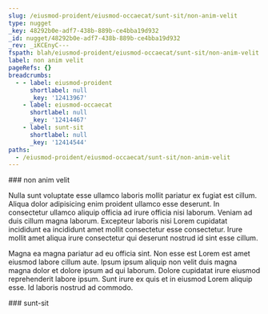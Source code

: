 ```yaml
---
slug: /eiusmod-proident/eiusmod-occaecat/sunt-sit/non-anim-velit
type: nugget
_key: 48292b0e-adf7-438b-889b-ce4bba19d932
_id: nugget/48292b0e-adf7-438b-889b-ce4bba19d932
_rev: _iKCEnyC---
fspath: blah/eiusmod-proident/eiusmod-occaecat/sunt-sit/non-anim-velit.md
label: non anim velit
pageRefs: {}
breadcrumbs:
  - - label: eiusmod-proident
      shortlabel: null
      _key: '12413967'
    - label: eiusmod-occaecat
      shortlabel: null
      _key: '12414467'
    - label: sunt-sit
      shortlabel: null
      _key: '12414544'
paths:
  - /eiusmod-proident/eiusmod-occaecat/sunt-sit/non-anim-velit
---
```


<NuggetArea>
<Nugget slug="/eiusmod-proident/eiusmod-occaecat/sunt-sit/non-anim-velit" type="nugget" _key="48292b0e-adf7-438b-889b-ce4bba19d932" _id="nugget/48292b0e-adf7-438b-889b-ce4bba19d932" _rev="_iKCEnyC---" fspath="blah/eiusmod-proident/eiusmod-occaecat/sunt-sit/non-anim-velit.md" label="non anim velit" paths="/eiusmod-proident/eiusmod-occaecat/sunt-sit/non-anim-velit">
<NuggetBody>
### non anim velit

Nulla sunt voluptate esse ullamco laboris mollit pariatur ex fugiat est cillum. Aliqua dolor adipisicing enim proident ullamco esse deserunt. In consectetur ullamco aliquip officia ad irure officia nisi laborum. Veniam ad duis cillum magna laborum. Excepteur laboris nisi Lorem cupidatat incididunt ea incididunt amet mollit consectetur esse consectetur. Irure mollit amet aliqua irure consectetur qui deserunt nostrud id sint esse cillum.

Magna ea magna pariatur ad eu officia sint. Non esse est Lorem est amet eiusmod labore cillum aute. Ipsum ipsum aliquip non velit duis magna magna dolor et dolore ipsum ad qui laborum. Dolore cupidatat irure eiusmod reprehenderit labore ipsum. Sunt irure ex quis et in eiusmod Lorem aliquip esse. Id laboris nostrud ad commodo.

</NuggetBody>
<Breadcrumbs>
<Crumbs>
<Crumb _key="12413967" label="eiusmod-proident" /><Crumb _key="12414467" label="eiusmod-occaecat" /><Crumb _key="12414544" label="sunt-sit" />
</Crumbs>
</Breadcrumbs>
</Nugget>

<NuggetsInbound>
</NuggetsInbound>
<NuggetsOutbound>
</NuggetsOutbound>
</NuggetArea>
<PassagesInbound>
<Passage direction="inbound" type="passage" _key="12414544" _id="passage/12414544" _rev="_iKCEny----" label="sunt-sit" passage="sunt-sit" fspath="blah/eiusmod-proident/eiusmod-occaecat/sunt-sit" paths="/eiusmod-proident/eiusmod-occaecat/sunt-sit" slug="/eiusmod-proident/eiusmod-occaecat/sunt-sit">
<NuggetBody>
### sunt-sit

</NuggetBody>
<Breadcrumbs>
<Crumbs>
<Crumb _key="12413967" label="eiusmod-proident" /><Crumb _key="12414467" label="eiusmod-occaecat" />
</Crumbs>
</Breadcrumbs>
</Passage>

</PassagesInbound>
<PassagesOutbound>
</PassagesOutbound>